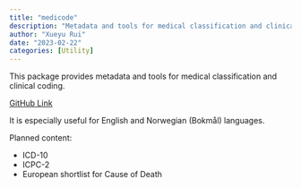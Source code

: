 ```yaml
---
title: "medicode"
description: "Metadata and tools for medical classification and clinical coding"
author: "Xueyu Rui"
date: "2023-02-22"
categories: [Utility]
---
```


This package provides metadata and tools for medical classification and clinical coding. 

[GitHub Link](https://github.com/chizapoth/medicode)

It is especially useful for English and Norwegian (Bokmål) languages.

Planned content: 

* ICD-10
* ICPC-2
* European shortlist for Cause of Death
